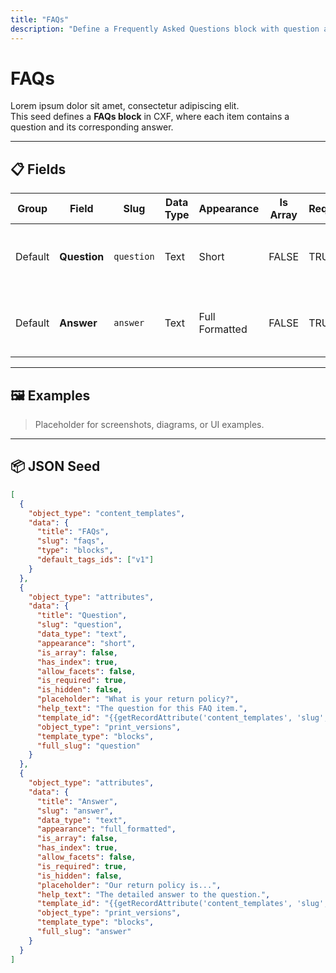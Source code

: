 ```yaml
---
title: "FAQs"
description: "Define a Frequently Asked Questions block with question and answer pairs"
---
```


# FAQs

Lorem ipsum dolor sit amet, consectetur adipiscing elit.\
This seed defines a **FAQs block** in CXF, where each item contains a question and its corresponding answer.

---

## 📋 Fields

| Group   | Field        | Slug       | Data Type | Appearance     | Is Array | Required | Hidden | Placeholder                 | Help Text                            | Recommended Validations |
| ------- | ------------ | ---------- | --------- | -------------- | -------- | -------- | ------ | --------------------------- | ------------------------------------ | ----------------------- |
| Default | **Question** | `question` | Text      | Short          | FALSE    | TRUE     | FALSE  | What is your return policy? | The question for this FAQ item.      | –                       |
| Default | **Answer**   | `answer`   | Text      | Full Formatted | FALSE    | TRUE     | FALSE  | Our return policy is...     | The detailed answer to the question. | –                       |

---

## 🖼️ Examples

> Placeholder for screenshots, diagrams, or UI examples.

---

## 📦 JSON Seed

```json expandable
[
  {
    "object_type": "content_templates",
    "data": {
      "title": "FAQs",
      "slug": "faqs",
      "type": "blocks",
      "default_tags_ids": ["v1"]
    }
  },
  {
    "object_type": "attributes",
    "data": {
      "title": "Question",
      "slug": "question",
      "data_type": "text",
      "appearance": "short",
      "is_array": false,
      "has_index": true,
      "allow_facets": false,
      "is_required": true,
      "is_hidden": false,
      "placeholder": "What is your return policy?",
      "help_text": "The question for this FAQ item.",
      "template_id": "{{getRecordAttribute('content_templates', 'slug', 'faqs')}}",
      "object_type": "print_versions",
      "template_type": "blocks",
      "full_slug": "question"
    }
  },
  {
    "object_type": "attributes",
    "data": {
      "title": "Answer",
      "slug": "answer",
      "data_type": "text",
      "appearance": "full_formatted",
      "is_array": false,
      "has_index": true,
      "allow_facets": false,
      "is_required": true,
      "is_hidden": false,
      "placeholder": "Our return policy is...",
      "help_text": "The detailed answer to the question.",
      "template_id": "{{getRecordAttribute('content_templates', 'slug', 'faqs')}}",
      "object_type": "print_versions",
      "template_type": "blocks",
      "full_slug": "answer"
    }
  }
]
```